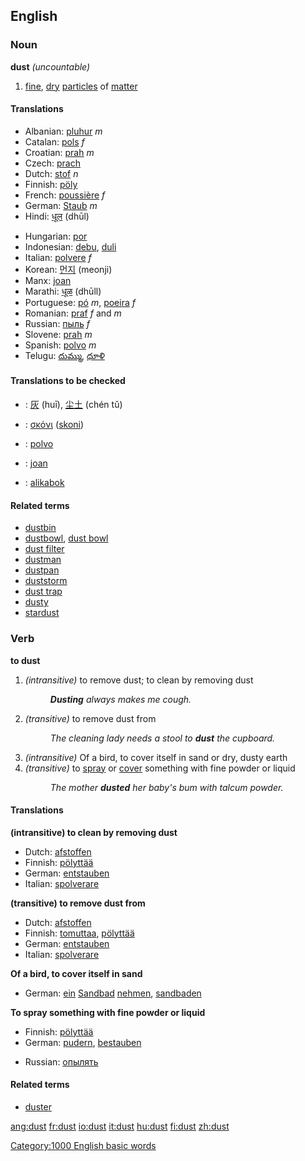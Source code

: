 ==English==

===Noun===
'''dust''' ''(uncountable)''

#[[fine]], [[dry]] [[particle]]s of [[matter]]

====Translations====
{{top}}
*Albanian: [[pluhur]] ''m''
*Catalan: [[pols]] ''f''
*Croatian: [[prah]] ''m''
*Czech: [[prach]] {{m}}
*Dutch: [[stof]] ''n''
*Finnish: [[pöly]]
*French: [[poussière]] ''f''
*German: [[Staub]] ''m''
*Hindi: [[धूल]] (dhūl)
{{mid}}
*Hungarian: [[por]]
*Indonesian: [[debu]], [[duli]]
*Italian: [[polvere]] ''f''
*Korean: [[먼지]] (meonji)
*Manx: [[joan]]
*Marathi: [[धूळ]] (dhūll)
*Portuguese: [[pó]] ''m'', [[poeira]] ''f''
*Romanian: [[praf]] ''f'' and ''m''
*Russian: [[пыль]] ''f''
*Slovene: [[prah]] ''m''
*Spanish: [[polvo]] ''m''
*Telugu: [[దుమ్ము]], [[ధూళి]]
{{bottom}}

====Translations to be checked====
{{checktrans}}
*{{ttbc|Chinese}}: [[灰]] (huī), [[尘土]] (chén tǔ)
*{{ttbc|Greek}}: [[σκόνι]] ([[skoni]])
*{{ttbc|Ido}}: [[polvo]]
*{{ttbc|Manx}}: [[joan#Manx|joan]]
*{{ttbc|Tagalog}}: [[alikabok]]

====Related terms====
*[[dustbin]]
*[[dustbowl]], [[dust bowl]]
*[[dust filter]]
*[[dustman]]
*[[dustpan]]
*[[duststorm]]
*[[dust trap]]
*[[dusty]]
*[[stardust]]

===Verb===
'''to dust'''

#''(intransitive)'' to remove dust; to clean by removing dust
#:'''''Dusting''' always makes me cough.''
#''(transitive)'' to remove dust from
#:''The cleaning lady needs a stool to '''dust''' the cupboard.''
#''(intransitive)'' Of a bird, to cover itself in sand or dry, dusty earth
#''(transitive)'' to [[spray]] or [[cover]] something with fine powder or liquid
#:''The mother '''dusted''' her baby's bum with talcum powder.''

====Translations====
'''(intransitive) to clean by removing dust'''
{{top}}
*Dutch: [[afstoffen]]
*Finnish: [[pölyttää]]
*German: [[entstauben]]
*Italian: [[spolverare]]
{{mid}}
{{bottom}}

'''(transitive) to remove dust from'''
{{top}}
*Dutch: [[afstoffen]]
*Finnish: [[tomuttaa]], [[pölyttää]]
*German: [[entstauben]]
*Italian: [[spolverare]]
{{mid}}
{{bottom}}

'''Of a bird, to cover itself in sand'''
{{top}}
*German: [[ein]] [[Sandbad]] [[nehmen]], [[sandbaden]]
{{mid}}
{{bottom}}

'''To spray something with fine powder or liquid'''
{{top}}
*Finnish: [[pölyttää]]
*German: [[pudern]], [[bestauben]]
{{mid}}
*Russian: [[опылять]]
{{bottom}}

====Related terms====
*[[duster]]

[[Category:1000 English basic words]]

[[ang:dust]]
[[fr:dust]]
[[io:dust]]
[[it:dust]]
[[hu:dust]]
[[fi:dust]]
[[zh:dust]]